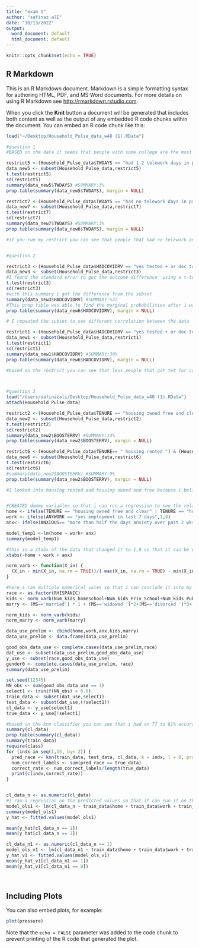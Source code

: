```yaml
---
title: "exam 1"
author: "safinaz alI"
date: "10/13/2022"
output:
  word_document: default
  html_document: default
---
```


```r
knitr::opts_chunk$set(echo = TRUE)
```

## R Markdown

This is an R Markdown document. Markdown is a simple formatting syntax for authoring HTML, PDF, and MS Word documents. For more details on using R Markdown see <http://rmarkdown.rstudio.com>.

When you click the **Knit** button a document will be generated that includes both content as well as the output of any embedded R code chunks within the document. You can embed an R code chunk like this:

```r
load("~/Desktop/Household_Pulse_data_w48 (1).RData")

#question 1 
#BASED on the data it seems that people with some college are the most that have had no telework in th past work. However the higher degree the more likely they are to work remotely. So im going to compare the people taht do not work remotely at all in some college to an adv deg person that works 1-2 days.

restrict5 <-(Household_Pulse_data$TWDAYS == "had 1-2 telework days in past week") & (Household_Pulse_data$EEDUC == "adv deg") & (Household_Pulse_data$RECVDVACC == "yes got vaxx")
data_new5 <- subset(Household_Pulse_data,restrict5) 
t.test(restrict5)
sd(restrict5)
summary(data_new5$TWDAYS) #SUMMARY:3%
prop.table(summary(data_new5$TWDAYS), margin = NULL)

restrict7 <-(Household_Pulse_data$TWDAYS == "had no telework days in past week") & (Household_Pulse_data$EEDUC == "some coll") & (Household_Pulse_data$RECVDVACC =="no did not get vaxx")
data_new7 <- subset(Household_Pulse_data,restrict7) 
t.test(restrict7)
sd(restrict7)
summary(data_new7$TWDAYS) #SUMMARY:3%
prop.table(summary(data_new6$TWDAYS), margin = NULL)

#if you run my restrict you can see that people that had no telework and had some college had less then 0.05 making it significant since it it has 95% confidence interval.When i added vaccine status i realize being vaccinated or not did not play a factor into you working remote or not in which my original hypothesis was taht you were more likely to not be vaccinated if yo uwork mostly online. 


#question 2 

restrict3 <-(Household_Pulse_data$HADCOVIDRV == "yes tested + or doc told had Covid") & (Household_Pulse_data$RECVDVACC == "yes got vaxx") | (Household_Pulse_data$LONGCOVID == " had symptoms 3mo or more Long Covid") 
data_new3 <- subset(Household_Pulse_data,restrict3)
#I found the standard error to get the outcome difference  using a t-test to get the confidence interval to prove the difference is actually there. I used the standard deviation and sample size from the restriction to run it
t.test(restrict3)
sd(restrict3)
#with this summary i got the difference from the subset 
summary(data_new3$HADCOVIDRV) #SUMMARY:%37
#This prop table was able to find the marginal probabilities after i was able to add the cross table for the data to see the probabilities of vaccine status irrespective of the outcome their employment
prop.table(summary(data_new6$HADCOVIDRV), margin = NULL)

# I repeated the subset to see different correlation between the data 

restrict1 <-(Household_Pulse_data$HADCOVIDRV == "yes tested + or doc told had Covid ") & (Household_Pulse_data$RECVDVACC == "no did not get vaxx") | (Household_Pulse_data$LONGCOVID == "no")  
data_new1 <- subset(Household_Pulse_data,restrict1) 
t.test(restrict1)
sd(restrict1)
summary(data_new1$HADCOVIDRV) #SUMMARY:30%
prop.table(summary(data_new6$HADCOVIDRV), margin = NULL)

#based on the restrict you can see that less people that got tet for covid that did not get the vaccine vs people that did get the vaccine.so my orginal hypothesis of people getting vaccine and being less likely to get covid is wrong since there is a 6% higher chance for them to get vs the people taht did not get the vaccine.  based on 



#question 3
load("/Users/safinazali/Desktop/Household_Pulse_data_w48 (1).RData")
attach(Household_Pulse_data)

restrict2 <-(Household_Pulse_data$TENURE == "housing owned free and clear") & (Household_Pulse_data$ANYWORK == "no employment in last 7 days") & (Household_Pulse_data$ANXIOUS == "several days anxiety over past 2 wks") | (Household_Pulse_data$ANXIOUS == "more than half the days anxiety over past 2 wks") 
data_new2 <- subset(Household_Pulse_data,restrict2) 
t.test(restrict2)
sd(restrict2)
summary(data_new2$BOOSTERRV) #SUMMARY:14%
prop.table(summary(data_new2$BOOSTERRV), margin = NULL)

restrict6 <-(Household_Pulse_data$TENURE== " housing rented ") & (Household_Pulse_data$ANYWORK == "yes employment in last 7 days") & (Household_Pulse_data$ANXIOUS == "several days anxiety over past 2 wks") | (Household_Pulse_data$ANXIOUS == "more than half the days anxiety over past 2 wks") 
data_new6 <- subset(Household_Pulse_data,restrict6) 
t.test(restrict6)
sd(restrict6)
#summary(data_new2$BOOSTERRV) #SUMMARY:9%
prop.table(summary(data_new2$BOOSTERRV), margin = NULL)

#I looked into housing rented and housing owned and free because i believe that if you owned your house and didnt have no bills and you dont work you will have less anxiety however base don the restrict i ran you can see that 13% of people are in that situation while people that are renting their homes and working are less stressed i guess you can say with 9%. its a small difference but it is suprsing taht people with prepaid homes are more stressed then people with jobs and a housing payment 


#CREATED dummy variables so that i can run a regression to see the relationship between teh dataset 
home <- ifelse(TENURE == "housing owned free and clear" | TENURE == "housing rented",1,0)
work <- ifelse(ANYWORK == "yes employment in last 7 days",1,0)
anx<- ifelse(ANXIOUS== "more than half the days anxiety over past 2 wks" | ANXIOUS== "several days anxiety over past 2 wks",1,0)

model_temp1 <-lm(home ~ work+ anx)
summary(model_temp1)

#this is a xtabs of the data that changed it to 1,0 so that it can be easier to classify for the knn 
xtabs(~home + work + anx)

norm_varb <- function(X_in) {
  (X_in - min(X_in, na.rm = TRUE))/( max(X_in, na.rm = TRUE) - min(X_in, na.rm = TRUE) )
}

#here i ran multiple numerical vales so that i can conclude it into my knn classifier because the more data i run the more accurate it will be so i saw that using race as a factor. the kids variable since its the onnly numeric data given plus the marital status to get enough combination to generate for the amount of observation in the data base 
race <- as.factor(RHISPANIC)
kids <- norm_varb(Num_kids_homeschool+Num_kids_Priv_School+Num_kids_Pub_School)
marry <- (MS=='married') * 1 + (MS=='widowed ')*2+(MS=='divorced ')*3+(MS=='separated')*4+(MS=='never')*5     

norm_kids <- norm_varb(kids)
norm_marry <- norm_varb(marry)

data_use_prelim <- cbind(home,work,anx,kids,marry)
data_use_prelim <- data.frame(data_use_prelim)

good_obs_data_use <- complete.cases(data_use_prelim,race)
dat_use <- subset(data_use_prelim,good_obs_data_use)
y_use <- subset(race,good_obs_data_use)
gender0 <- complete.cases(data_use_prelim, race)
summary(data_use_prelim)

set.seed(12345)
NN_obs <- sum(good_obs_data_use == 1)
select1 <- (runif(NN_obs) < 0.8)
train_data <- subset(dat_use,select1)
test_data <- subset(dat_use,(!select1))
cl_data <- y_use[select1]
true_data <- y_use[!select1]

#based on the knn classifier you can see that i had an 77 to 81% accuracy with the predicted values 
summary(cl_data)
prop.table(summary(cl_data))
summary(train_data)
require(class)
for (indx in seq(1,15, by= 2)) {
  pred_race <- knn(train_data, test_data, cl_data, k = indx, l = 0, prob = FALSE, use.all = TRUE)
  num_correct_labels <- sum(pred_race == true_data)
  correct_rate <- num_correct_labels/length(true_data)
  print(c(indx,correct_rate))
}


cl_data_n <- as.numeric(cl_data)
#i ran a regression on the predicted values so that it can run it on the orginal database i had with the regression just looking at home work and anxious variable. 
model_ols1 <- lm(cl_data_n ~ train_data$home + train_data$work + train_data$anx)
summary(model_ols1)
y_hat <- fitted.values(model_ols1)

mean(y_hat[cl_data_n == 1])
mean(y_hat[cl_data_n == 2])

cl_data_n1 <- as.numeric(cl_data_n == 1)
model_ols_v1 <- lm(cl_data_n1 ~ train_data$home + train_data$work + train_data$anx)
y_hat_v1 <- fitted.values(model_ols_v1)
mean(y_hat_v1[cl_data_n1 == 1])
mean(y_hat_v1[cl_data_n1 == 0])                    
                    
                    
```

## Including Plots

You can also embed plots, for example:

```r
plot(pressure)
```

Note that the `echo = FALSE` parameter was added to the code chunk to prevent printing of the R code that generated the plot.
